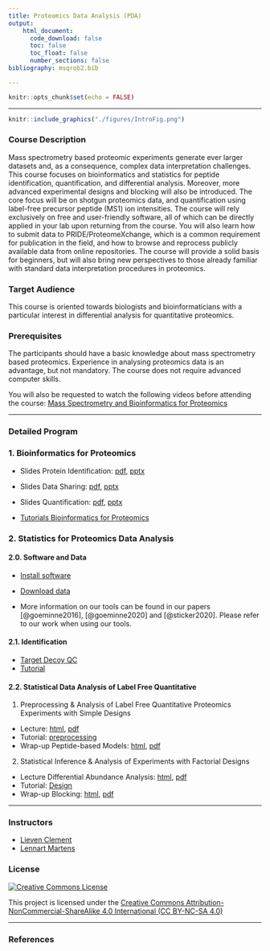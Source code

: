 ```yaml
---
title: Proteomics Data Analysis (PDA)
output:
    html_document:
      code_download: false
      toc: false
      toc_float: false
      number_sections: false
bibliography: msqrob2.bib

---
```



```r
knitr::opts_chunk$set(echo = FALSE)
```

***

```r
knitr::include_graphics("./figures/IntroFig.png")
```


### Course Description

Mass spectrometry based proteomic experiments generate ever larger datasets and, as a consequence, complex data interpretation challenges. This course focuses on bioinformatics and statistics for peptide identification, quantification, and differential analysis. Moreover, more advanced experimental designs and blocking will also be introduced. The core focus will be on shotgun proteomics data, and quantification using label-free precursor peptide (MS1) ion intensities. The course will rely exclusively on free and user-friendly software, all of which can be directly applied in your lab upon returning from the course. You will also learn how to submit data to PRIDE/ProteomeXchange, which is a common requirement for publication in the field, and how to browse and reprocess publicly available data from online repositories.  The course will provide a solid basis for beginners, but will also bring new perspectives to those already familiar with standard data interpretation procedures in proteomics.



### Target Audience
This course is oriented towards biologists and bioinformaticians with a particular interest in differential analysis for quantitative proteomics.

### Prerequisites 

The participants should have a basic knowledge about mass spectrometry based proteomics. Experience in analysing proteomics data is an advantage, but not mandatory. The course does not require advanced computer skills.

You will also be requested to watch the following videos before attending the course:
[Mass Spectrometry and Bioinformatics for Proteomics](./techvid.html)



---

### Detailed Program


### 1. Bioinformatics for Proteomics

- Slides Protein Identification: [pdf](assets/martens_protein_identification.pdf), [pptx](assets/martens_protein_identification.pptx)
- Slides Data Sharing: [pdf](assets/martens_data_sharing.pdf), [pptx](assets/martens_data_sharing.pptx)
- Slides Quantification: [pdf](assets/martens_proteomics_quantification.pdf), [pptx](assets/martens_proteomics_quantification.pptx)


- [Tutorials Bioinformatics for Proteomics](https://compomics.com/bioinformatics-for-proteomics/)  


### 2. Statistics for Proteomics Data Analysis

#### 2.0. Software and Data

- [Install software](./software.html)
- [Download data](https://github.com/statOmics/PDA22GTPB/archive/refs/heads/data.zip)

- More information on our tools can be found in our papers [@goeminne2016], [@goeminne2020] and [@sticker2020]. Please refer to our work when using our tools. 

#### 2.1. Identification

- [Target Decoy QC](TargetDecoy.html)
- [Tutorial](tutorialTargetDecoyQC.html)

#### 2.2. Statistical Data Analysis of Label Free Quantitative

1. Preprocessing & Analysis of Label Free Quantitative Proteomics Experiments with Simple Designs
  - Lecture: [html](./pda_quantification_preprocessing.html), [pdf](./pda_quantification_preprocessing.pdf)
  - Tutorial: [preprocessing](./pda_tutorialPreprocessing.html)
  - Wrap-up Peptide-based Models: [html](./pda_robustSummarisation_peptideModels.html), [pdf](./pda_robustSummarisation_peptideModels.pdf)

  2. Statistical Inference & Analysis of Experiments with Factorial Designs
  - Lecture Differential Abundance Analysis: [html](./pda_quantification_inference.html), [pdf](./pda_quantification_inference.pdf)
  - Tutorial: [Design](pda_tutorialDesign.html)
  - Wrap-up Blocking: [html](./pda_blocking_wrapup.html), [pdf](./pda_blocking_wrapup.pdf)

---

### Instructors
- [Lieven Clement](./instructors.html#lieven)
- [Lennart Martens](./instructors.html#lnnrt)

### License

<a rel="license" href="https://creativecommons.org/licenses/by-nc-sa/4.0"><img alt="Creative Commons License" style="border-width:0" src="https://i.creativecommons.org/l/by-nc-sa/4.0/88x31.png" /></a>

This project is licensed under the [Creative Commons Attribution-NonCommercial-ShareAlike 4.0 International (CC BY-NC-SA 4.0)](https://creativecommons.org/licenses/by-nc-sa/4.0)

---

### References 

